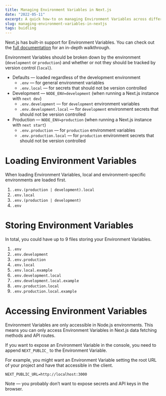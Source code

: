 ```yaml
---
title: Managing Environment Variables in Next.js
date: "2022-05-11"
excerpt: A quick how-to on managing Environment Variables across different environments
slug: managing-environment-variables-in-nextjs
tags: buidling
---
```

Next.js has built-in support for Environment Variables. You can check out the [full documentation](https://nextjs.org/docs/basic-features/environment-variables) for an in-depth walkthrough.

Environment Variables should be broken down by the environment (`development` or `production`) and whether or not they should be tracked by version control (`local`).

- Defaults — loaded regardless of the development environment
    - `.env` — for general environment variables
    - `.env.local` — for secrets that should not be version controlled
- Development — `NODE_ENV=development`  (when running a Next.js instance with `next dev`)
    - `.env.development` — for `development` environment variables
    - `.env.development.local` — for `development` environment secrets that should not be version controlled
- Production — `NODE_ENV=production`  (when running a Next.js instance with `next start`)
    - `.env.production` — for `production` environment variables
    - `.env.production.local` — for `production` environment secrets that should not be version controlled

# Loading Environment Variables

When loading Environment Variables, local and environment-specific environments are loaded first. 

1. `.env.(production | development).local`
2. `.env.local`
3. `.env.(production | development)`
4. `.env`

# Storing Environment Variables

In total, you could have up to 9 files storing your Environment Variables.

1. `.env`
2. `.env.development`
3. `.env.production`
4. `.env.local`
5. `.env.local.example`
6. `.env.development.local`
7. `.env.development.local.example`
8. `.env.production.local`
9. `.env.production.local.example`

# Accessing Environment Variables

Environment Variables are only accessible in Node.js environments. This means you can only access Environment Variables in Next.js data fetching methods and API routes. 

If you want to expose an Environment Variable in the console, you need to append `NEXT_PUBLIC_` to the Environment Variable. 

For example, you might want an Environment Variable setting the root URL of your project and have that accessible in the client. 

```
NEXT_PUBLIC_URL=http://localhost:3000
```

Note — you probably don’t want to expose secrets and API keys in the browser.
